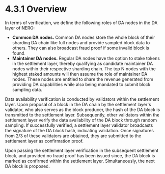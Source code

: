 # 4.3.1 Overview

In terms of verification, we define the following roles of DA nodes in the DA layer of NERO:
* **Common DA nodes.** Common DA nodes store the whole block of their sharding DA chain like full nodes and provide sampled block data to others. They can also broadcast fraud proof if some invalid block is found.
* **Maintainer DA nodes.** Regular DA nodes have the option to stake tokens in the settlement layer, thereby qualifying as candidate maintainer DA nodes within their respective sharding chain. The top N nodes with the highest staked amounts will then assume the role of maintainer DA nodes. These nodes are entitled to share the revenue generated from providing DA capabilities while also being mandated to submit block sampling data.

Data availability verification is conducted by validators within the settlement layer. Upon proposal of a block in the DA chain by the settlement layer's validator, who also serves as the block producer, the hash of the DA block is transmitted to the settlement layer. Subsequently, other validators within the settlement layer verify the data availability of the DA block through random sampling. If successfully verified, a settlement layer validator broadcasts the signature of the DA block hash, indicating validation. Once signatures from 2/3 of these validators are obtained, they are submitted to the settlement layer as confirmation proof.

Upon passing the settlement layer verification in the subsequent settlement block, and provided no fraud proof has been issued since, the DA block is marked as confirmed within the settlement layer. Simultaneously, the next DA block is proposed.